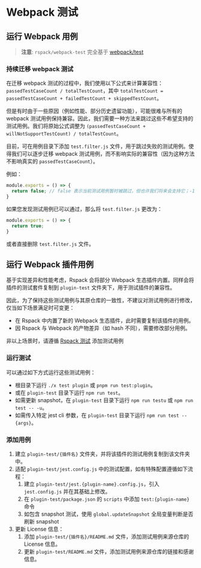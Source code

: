 # Webpack 测试

## 运行 Webpack 用例

>**注意**: `rspack/webpack-test` 完全基于 [webpack/test](https://github.com/webpack/webpack/tree/main/test)

### **持续迁移 webpack 测试**

在迁移 webpack 测试的过程中，我们使用以下公式来计算兼容性：`passedTestCaseCount / totalTestCount`，其中 `totalTestCount = passedTestCaseCount + failedTestCount + skippedTestCount`。

但是有时由于一些原因（例如性能、部分历史遗留功能），可能很难与所有的 webpack 测试用例保持兼容。因此，我们需要一种方法来跳过这些不希望支持的测试用例。我们将原始公式调整为 `(passedTestCaseCount + willNotSupportTestCount) / totalTestCount`。

目前，可在用例目录下添加 `test.filter.js` 文件，用于跳过失败的测试用例。使得我们可以逐步迁移 webpack 测试用例，而不影响实际的兼容性（因为这种方法不影响真实的 `passedTestCaseCount`）。

例如：

```javascript title="test.filter.js"
module.exports = () => {
  return false; // false 表示当前测试用例暂时被跳过，但也许我们将来会支持它；-1 表示我们不希望兼容这个测试用例，这与 `willNotSupportTest` 相关。
}
```

如果您发现测试用例已可以通过，那么将 `test.filter.js` 更改为：

```javascript title="test.filter.js"
module.exports = () => {
  return true;
}
```

或者直接删除 `test.filter.js` 文件。


## 运行 Webpack 插件用例

基于实现差异和性能考虑，Rspack 会将部分 Webpack 生态插件内置。同样会将插件的测试套件复制到 `plugin-test` 文件夹下，用于测试插件的兼容性。

因此，为了保持这些测试用例与其原仓库的一致性，不建议对测试用例进行修改，仅当如下场景满足时可变更：
- 在 Rspack 中内置了新的 Webpack 生态插件，此时需要复制该插件的用例。
- 因 Rspack 与 Webpack 的产物差异（如 hash 不同），需要修改部分用例。

非以上场景时，请遵循 [Rspack 测试](./testing-rspack) 添加测试用例

### 运行测试

可以通过如下方式运行这些测试用例：
- 根目录下运行 `./x test plugin` 或 `pnpm run test:plugin`。
- 或在 `plugin-test` 目录下运行 `npm run test`。
- 如需更新 snapshot，在 `plugin-test` 目录下运行 `npm run testu` 或 `npm run test -- -u`。
- 如需传入特定 jest cli 参数，在 `plugin-test` 目录下运行 `npm run test -- {args}`。


### 添加用例

1. 建立 `plugin-test/{插件名}` 文件夹，并将该插件的测试用例复制到该文件夹中。
2. 适配 `plugin-test/jest.config.js` 中的测试配置，如有特殊配置遵循如下流程：
	1. 建立 `plugin-test/jest.{plugin-name}.config.js`，引入 `jest.config.js`  并在其基础上修改。
	2. 在 `plugin-test/package.json` 的 `scripts` 中添加 `test:{plugin-name}` 命令
	3. 如包含 snapshot 测试，使用 `global.updateSnapshot` 全局变量判断是否刷新 snapshot
3. 更新 License 信息：
	1. 添加 `plugin-test/{插件名}/README.md` 文件，添加测试用例来源仓库的 License 信息。
	2. 更新 `plugin-test/README.md` 文件，添加测试用例来源仓库的链接和感谢信息。

